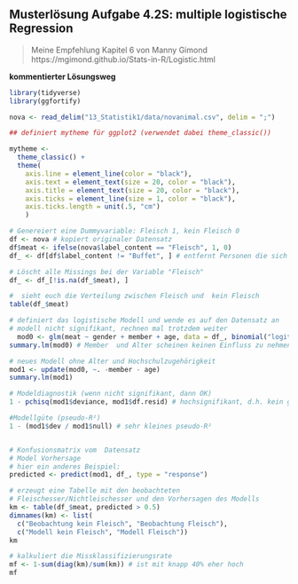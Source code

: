 ## Musterlösung Aufgabe 4.2S: multiple logistische Regression
> Meine Empfehlung Kapitel 6 von Manny Gimond https://mgimond.github.io/Stats-in-R/Logistic.html

**kommentierter Lösungsweg**
```r

library(tidyverse)
library(ggfortify)

nova <- read_delim("13_Statistik1/data/novanimal.csv", delim = ";")

## definiert mytheme für ggplot2 (verwendet dabei theme_classic())

mytheme <- 
  theme_classic() + 
  theme(
    axis.line = element_line(color = "black"), 
    axis.text = element_text(size = 20, color = "black"), 
    axis.title = element_text(size = 20, color = "black"), 
    axis.ticks = element_line(size = 1, color = "black"), 
    axis.ticks.length = unit(.5, "cm")
    )

```


```r

# Genereiert eine Dummyvariable: Fleisch 1, kein Fleisch 0
df <- nova # kopiert originaler Datensatz
df$meat <- ifelse(nova$label_content == "Fleisch", 1, 0)
df_ <- df[df$label_content != "Buffet", ] # entfernt Personen die sich ein Buffet Teller gekauft haben und speichert es in eine neuen Datensatz

# Löscht alle Missings bei der Variable "Fleisch"
df_ <- df_[!is.na(df_$meat), ]

#  sieht euch die Verteilung zwischen Fleisch und  kein Fleisch 
table(df_$meat)

# definiert das logistische Modell und wende es auf den Datensatz an
# modell nicht signifikant, rechnen mal trotzdem weiter
  mod0 <- glm(meat ~ gender + member + age, data = df_, binomial("logit"))
summary.lm(mod0) # Member  und Alter scheinen keinen Einfluss zu nehmen, lassen wir also weg

# neues Modell ohne Alter und Hochschulzugehörigkeit
mod1 <- update(mod0, ~. -member - age)
summary.lm(mod1)

# Modeldiagnostik (wenn nicht signifikant, dann OK)
1 - pchisq(mod1$deviance, mod1$df.resid) # hochsignifikant, d.h. kein gutes Modell

#Modellgüte (pseudo-R²)
1 - (mod1$dev / mod1$null) # sehr kleines pseudo-R²


# Konfusionsmatrix vom  Datensatz
# Model Vorhersage
# hier ein anderes Beispiel: 
predicted <- predict(mod1, df_, type = "response")

# erzeugt eine Tabelle mit den beobachteten
# Fleischesser/Nichtleischesser und den Vorhersagen des Modells
km <- table(df_$meat, predicted > 0.5)
dimnames(km) <- list(
  c("Beobachtung kein Fleisch", "Beobachtung Fleisch"),
  c("Modell kein Fleisch", "Modell Fleisch"))
km

# kalkuliert die Missklassifizierungsrate 
mf <- 1-sum(diag(km)/sum(km)) # ist mit knapp 40% eher hoch
mf


```


<!-- ******* -->
<!-- ##### letztes Update `r Sys.Date()`, gian-andrea.egeler@zhaw.ch -->
